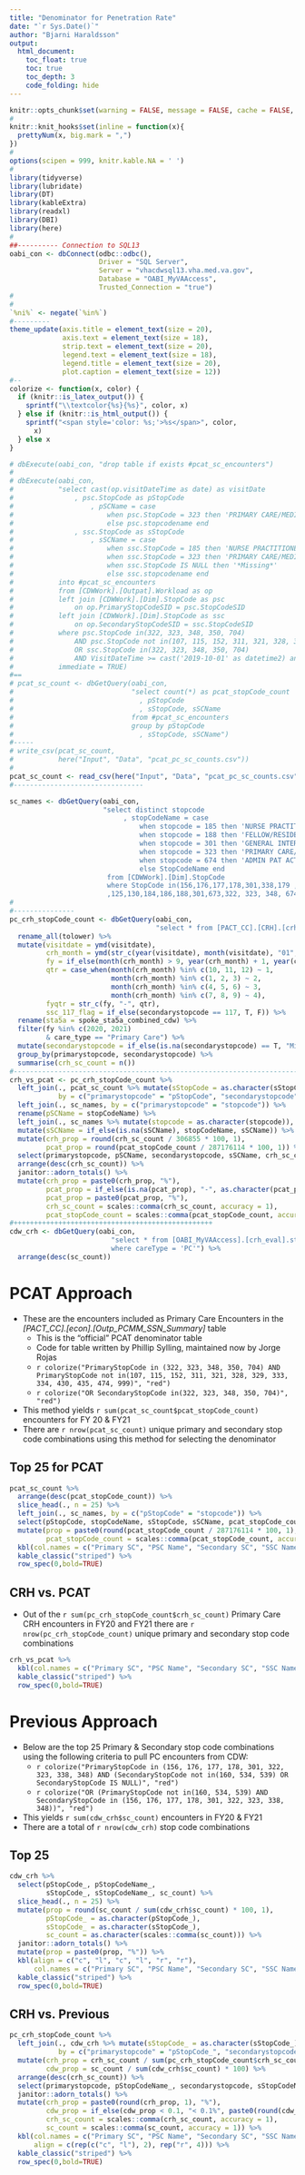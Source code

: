 ```yaml
---
title: "Denominator for Penetration Rate"
date: "`r Sys.Date()`"
author: "Bjarni Haraldsson"
output: 
  html_document:
    toc_float: true
    toc: true
    toc_depth: 3
    code_folding: hide
---
```


```r
knitr::opts_chunk$set(warning = FALSE, message = FALSE, cache = FALSE, fig.width = 8, fig.height = 8)
#
knitr::knit_hooks$set(inline = function(x){
  prettyNum(x, big.mark = ",")
})
#
options(scipen = 999, knitr.kable.NA = ' ')
#
library(tidyverse)
library(lubridate)
library(DT)
library(kableExtra)
library(readxl)
library(DBI)
library(here)
#
##---------- Connection to SQL13
oabi_con <- dbConnect(odbc::odbc(),
                      Driver = "SQL Server",
                      Server = "vhacdwsql13.vha.med.va.gov",
                      Database = "OABI_MyVAAccess",
                      Trusted_Connection = "true")
#
#
`%ni%` <- negate(`%in%`)
#---------
theme_update(axis.title = element_text(size = 20),
             axis.text = element_text(size = 18),
             strip.text = element_text(size = 20),
             legend.text = element_text(size = 18),
             legend.title = element_text(size = 20),
             plot.caption = element_text(size = 12))
#--
colorize <- function(x, color) {
  if (knitr::is_latex_output()) {
    sprintf("\\textcolor{%s}{%s}", color, x)
  } else if (knitr::is_html_output()) {
    sprintf("<span style='color: %s;'>%s</span>", color,
      x)
  } else x
}
```


```r
# dbExecute(oabi_con, "drop table if exists #pcat_sc_encounters")
#
# dbExecute(oabi_con,
#           "select cast(op.visitDateTime as date) as visitDate
#           	, psc.StopCode as pStopCode
#       			, pSCName = case 
#       				when psc.StopCode = 323 then 'PRIMARY CARE/MEDICINE'
#       				else psc.stopcodename end
#           	, ssc.StopCode as sStopCode
#       			, sSCName = case 
#       				when ssc.StopCode = 185 then 'NURSE PRACTITIONER'
#       				when ssc.StopCode = 323 then 'PRIMARY CARE/MEDICINE'
#       				when ssc.StopCode IS NULL then '*Missing*'
#       				else ssc.stopcodename end
#           into #pcat_sc_encounters
#           from [CDWWork].[Outpat].Workload as op
#           left join [CDWWork].[Dim].StopCode as psc
#           	on op.PrimaryStopCodeSID = psc.StopCodeSID
#           left join [CDWWork].[Dim].StopCode as ssc
#           	on op.SecondaryStopCodeSID = ssc.StopCodeSID
#           where psc.StopCode in(322, 323, 348, 350, 704)
#           	AND psc.StopCode not in(107, 115, 152, 311, 321, 328, 329, 333, 334, 430, 435, 474, 999) 
#           	OR ssc.StopCode in(322, 323, 348, 350, 704)
#           	AND VisitDateTime >= cast('2019-10-01' as datetime2) and VisitDateTime <= cast('2021-09-30' as datetime2);",
#           immediate = TRUE)
#==
# pcat_sc_count <- dbGetQuery(oabi_con,
#                             "select count(*) as pcat_stopCode_count
#                             	, pStopCode
#                             	, sStopCode, sSCName
#                             from #pcat_sc_encounters
#                             group by pStopCode
#                             	, sStopCode, sSCName")
#-----
# write_csv(pcat_sc_count,
#           here("Input", "Data", "pcat_pc_sc_counts.csv"))
#
pcat_sc_count <- read_csv(here("Input", "Data", "pcat_pc_sc_counts.csv"))
#--------------------------------

sc_names <- dbGetQuery(oabi_con,
                       "select distinct stopcode
                        	, stopCodeName = case 
                        		when stopcode = 185 then 'NURSE PRACTITIONER'
                        		when stopcode = 188 then 'FELLOW/RESIDENT'
                        		when stopcode = 301 then 'GENERAL INTERNAL MEDICINE'
                        		when stopcode = 323 then 'PRIMARY CARE/MEDICINE'
                        		when stopcode = 674 then 'ADMIN PAT ACTIVTIES (MASNONCT)'
                        		else StopCodeName end
                        from [CDWWork].[Dim].StopCode
                        where StopCode in(156,176,177,178,301,338,179 ,697,205,206,510,534,185,690,692,693,117    
                        ,125,130,184,186,188,301,673,322, 323, 348, 674)")
#
#---------------
pc_crh_stopCode_count <- dbGetQuery(oabi_con,
                                    "select * from [PACT_CC].[CRH].[crh_full_utilization_final_fy20_21]") %>%
  rename_all(tolower) %>%
  mutate(visitdate = ymd(visitdate),
         crh_month = ymd(str_c(year(visitdate), month(visitdate), "01", sep = "-")),
         fy = if_else(month(crh_month) > 9, year(crh_month) + 1, year(crh_month)),
         qtr = case_when(month(crh_month) %in% c(10, 11, 12) ~ 1,
                         month(crh_month) %in% c(1, 2, 3) ~ 2,
                         month(crh_month) %in% c(4, 5, 6) ~ 3,
                         month(crh_month) %in% c(7, 8, 9) ~ 4),
         fyqtr = str_c(fy, "-", qtr),
         ssc_117_flag = if_else(secondarystopcode == 117, T, F)) %>%
  rename(sta5a = spoke_sta5a_combined_cdw) %>%
  filter(fy %in% c(2020, 2021) 
         & care_type == "Primary Care") %>%
  mutate(secondarystopcode = if_else(is.na(secondarystopcode) == T, "Missing", as.character(secondarystopcode))) %>%
  group_by(primarystopcode, secondarystopcode) %>%
  summarise(crh_sc_count = n())
#-----------------------------------------------------------------------------------------------------------
crh_vs_pcat <- pc_crh_stopCode_count %>%
  left_join(., pcat_sc_count %>% mutate(sStopCode = as.character(sStopCode)), 
            by = c("primarystopcode" = "pStopCode", "secondarystopcode" = "sStopCode")) %>%
  left_join(., sc_names, by = c("primarystopcode" = "stopcode")) %>%
  rename(pSCName = stopCodeName) %>%
  left_join(., sc_names %>% mutate(stopcode = as.character(stopcode)), by = c("secondarystopcode" = "stopcode")) %>%
  mutate(sSCName = if_else(is.na(sSCName), stopCodeName, sSCName)) %>%
  mutate(crh_prop = round(crh_sc_count / 306855 * 100, 1),
         pcat_prop = round(pcat_stopCode_count / 287176114 * 100, 1)) %>%
  select(primarystopcode, pSCName, secondarystopcode, sSCName, crh_sc_count, crh_prop, pcat_stopCode_count, pcat_prop) %>%
  arrange(desc(crh_sc_count)) %>% 
  janitor::adorn_totals() %>%
  mutate(crh_prop = paste0(crh_prop, "%"),
         pcat_prop = if_else(is.na(pcat_prop), "-", as.character(pcat_prop)),
         pcat_prop = paste0(pcat_prop, "%"),
         crh_sc_count = scales::comma(crh_sc_count, accuracy = 1),
         pcat_stopCode_count = scales::comma(pcat_stopCode_count, accuracy = 1))
#+++++++++++++++++++++++++++++++++++++++++++++++++
cdw_crh <- dbGetQuery(oabi_con,
                         "select * from [OABI_MyVAAccess].[crh_eval].stopCode_combos
                         where careType = 'PC'") %>%
  arrange(desc(sc_count))
```

# PCAT Approach  
* These are the encounters included as Primary Care Encounters in the _[PACT_CC].[econ].[Outp_PCMM_SSN_Summary]_ table
    + This is the "official" PCAT denominator table
    + Code for table written by Phillip Sylling, maintained now by Jorge Rojas
    + `r colorize("PrimaryStopCode in (322, 323, 348, 350, 704) AND PrimaryStopCode not in(107, 115, 152, 311, 321, 328, 329, 333, 334, 430, 435, 474, 999)", "red")`
    + `r colorize("OR SecondaryStopCode in(322, 323, 348, 350, 704)", "red")`
* This method yields `r sum(pcat_sc_count$pcat_stopCode_count)` encounters for FY 20 & FY21 
* There are `r nrow(pcat_sc_count)` unique primary and secondary stop code combinations using this method for selecting the denominator                                               


## Top 25 for PCAT  

```r
pcat_sc_count %>%
  arrange(desc(pcat_stopCode_count)) %>%
  slice_head(., n = 25) %>%
  left_join(., sc_names, by = c("pStopCode" = "stopcode")) %>%
  select(pStopCode, stopCodeName, sStopCode, sSCName, pcat_stopCode_count) %>%
  mutate(prop = paste0(round(pcat_stopCode_count / 287176114 * 100, 1), "%"),
         pcat_stopCode_count = scales::comma(pcat_stopCode_count, accuracy = 1)) %>%
  kbl(col.names = c("Primary SC", "PSC Name", "Secondary SC", "SSC Name", "PCAT Count", "PCAT %")) %>%
  kable_classic("striped") %>% 
  row_spec(0,bold=TRUE)
```

## CRH vs. PCAT  
* Out of the `r sum(pc_crh_stopCode_count$crh_sc_count)` Primary Care CRH encounters in FY20 and FY21 there are `r nrow(pc_crh_stopCode_count)` unique primary and secondary stop code combinations

```r
crh_vs_pcat %>%
  kbl(col.names = c("Primary SC", "PSC Name", "Secondary SC", "SSC Name", "CRH Count", "CRH %", "PCAT Count", "PCAT %")) %>%
  kable_classic("striped") %>% 
  row_spec(0,bold=TRUE)
```

# Previous Approach  

* Below are the top 25 Primary & Secondary stop code combinations using the following criteria to pull PC encounters from CDW:
    + `r colorize("PrimaryStopCode in (156, 176, 177, 178, 301, 322, 323, 338, 348) AND (SecondaryStopCode not in(160, 534, 539) OR SecondaryStopCode IS NULL)", "red")`
    + `r colorize("OR (PrimaryStopCode not in(160, 534, 539) AND SecondaryStopCode in (156, 176, 177, 178, 301, 322, 323, 338, 348))", "red")` 
* This yields `r sum(cdw_crh$sc_count)` encounters in FY20 & FY21
* There are a total of `r nrow(cdw_crh)` stop code combinations 


## Top 25  

```r
cdw_crh %>%
  select(pStopCode_, pStopCodeName_,
         sStopCode_, sStopCodeName_, sc_count) %>%
  slice_head(., n = 25) %>%
  mutate(prop = round(sc_count / sum(cdw_crh$sc_count) * 100, 1),
         pStopCode_ = as.character(pStopCode_),
         sStopCode_ = as.character(sStopCode_),
         sc_count = as.character(scales::comma(sc_count))) %>%
  janitor::adorn_totals() %>%
  mutate(prop = paste0(prop, "%")) %>%
  kbl(align = c("c", "l", "c", "l", "r", "r"),
      col.names = c("Primary SC", "PSC Name", "Secondary SC", "SSC Name", "Total Encounters", "Proportion of total")) %>%
  kable_classic("striped") %>% 
  row_spec(0,bold=TRUE)
```

## CRH vs. Previous  
```r
pc_crh_stopCode_count %>%
  left_join(., cdw_crh %>% mutate(sStopCode_ = as.character(sStopCode_)), 
            by = c("primarystopcode" = "pStopCode_", "secondarystopcode" = "sStopCode_")) %>%
  mutate(crh_prop = crh_sc_count / sum(pc_crh_stopCode_count$crh_sc_count) * 100,
         cdw_prop = sc_count / sum(cdw_crh$sc_count) * 100) %>%
  arrange(desc(crh_sc_count)) %>%
  select(primarystopcode, pStopCodeName_, secondarystopcode, sStopCodeName_, crh_sc_count, crh_prop, sc_count, cdw_prop) %>%
  janitor::adorn_totals() %>%
  mutate(crh_prop = paste0(round(crh_prop, 1), "%"),
         cdw_prop = if_else(cdw_prop < 0.1, "< 0.1%", paste0(round(cdw_prop, 1), "%")),
         crh_sc_count = scales::comma(crh_sc_count, accuracy = 1),
         sc_count = scales::comma(sc_count, accuracy = 1)) %>%
  kbl(col.names = c("Primary SC", "PSC Name", "Secondary SC", "SSC Name", "CRH Count", "CRH %", "CDW Count", "CDW %"),
      align = c(rep(c("c", "l"), 2), rep("r", 4))) %>%
  kable_classic("striped") %>% 
  row_spec(0,bold=TRUE)

```
